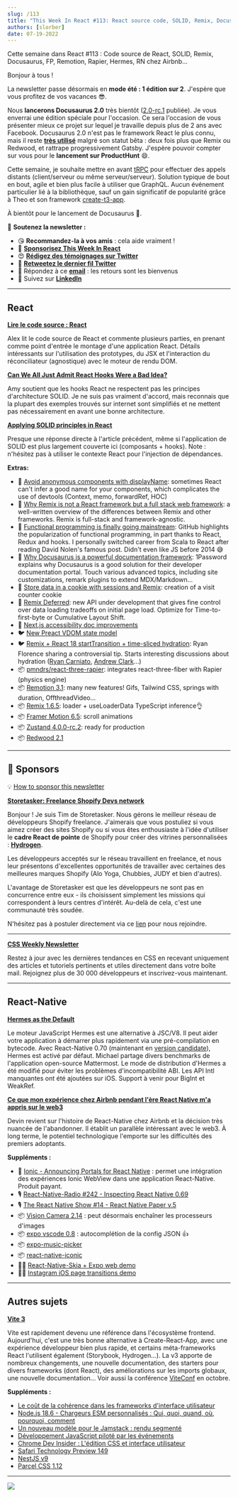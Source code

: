 ```yaml
---
slug: /113
title: "This Week In React #113: React source code, SOLID, Remix, Docusaurus, FP, Remotion, Rapier, Hermes, RN at Airbnb..."
authors: [slorber]
date: 07-19-2022
---
```


Cette semaine dans React #113 : Code source de React, SOLID, Remix, Docusaurus, FP, Remotion, Rapier, Hermes, RN chez Airbnb...

<!-- truncate -->

Bonjour à tous !

La newsletter passe désormais en **mode été : 1 édition sur 2**. J'espère que vous profitez de vos vacances 😎.

Nous **lancerons Docusaurus 2.0** très bientôt ([2.0-rc.1](https://twitter.com/docusaurus/status/1547616687117070338?utm_campaign=This%20Week%20In%20React&utm_medium=email&utm_source=Revue%20newsletter) publiée). Je vous enverrai une édition spéciale pour l'occasion. Ce sera l'occasion de vous présenter mieux ce projet sur lequel je travaille depuis plus de 2 ans avec Facebook. Docusaurus 2.0 n'est pas le framework React le plus connu, mais il reste [**très utilisé**](https://twitter.com/sebastienlorber/status/1549083893822885888?utm_campaign=This%20Week%20In%20React&utm_medium=email&utm_source=Revue%20newsletter) malgré son statut bêta : deux fois plus que Remix ou Redwood, et rattrape progressivement Gatsby. J'espère pouvoir compter sur vous pour le **lancement sur ProductHunt** 😄.

Cette semaine, je souhaite mettre en avant [tRPC](https://github.com/trpc/trpc?utm_campaign=This%20Week%20In%20React&utm_medium=email&utm_source=Revue%20newsletter) pour effectuer des appels distants (client/serveur ou même serveur/serveur). Solution typique de bout en bout, agile et bien plus facile à utiliser que GraphQL. Aucun événement particulier lié à la bibliothèque, sauf un gain significatif de popularité grâce à Theo et son framework [create-t3-app](https://github.com/t3-oss/create-t3-app?utm_campaign=This%20Week%20In%20React&utm_medium=email&utm_source=Revue%20newsletter).

À bientôt pour le lancement de Docusaurus 👋.

🙏 **Soutenez la newsletter :**

- 😘 **Recommandez-la à vos amis** : cela aide vraiment !
- 💸 [**Sponsorisez This Week In React**](https://gist.github.com/slorber/cb732fb5d0a002c4d73236a9baeba7bb?utm_campaign=thisweekinreact&utm_medium=email&utm_source=Revue%20newsletter)
- 😍 [**Rédigez des témoignages sur Twitter**](https://twitter.com/sebastienlorber/timelines/1448942785814466561?utm_campaign=thisweekinreact&utm_medium=email&utm_source=Revue%20newsletter)
- 🧵 [**Retweetez le dernier fil Twitter**](https://slo.im/thread?utm_campaign=thisweekinreact&utm_medium=email&utm_source=Revue%20newsletter)
- 📨 Répondez à ce [**email**](mailto:lorber.sebastien@gmail.com?utm_campaign=thisweekinreact&utm_medium=email&utm_source=Revue%20newsletter) : les retours sont les bienvenus
- 👥 Suivez sur [**LinkedIn**](https://www.linkedin.com/company/this-week-in-react/?utm_campaign=This%20Week%20In%20React&utm_medium=email&utm_source=Revue%20newsletter)

---

## React

[**Lire le code source : React**](https://alexkondov.com/readint-source-code-react/?utm_campaign=This%20Week%20In%20React&utm_medium=email&utm_source=Revue%20newsletter)

Alex lit le code source de React et commente plusieurs parties, en prenant comme point d'entrée le montage d'une application React. Détails intéressants sur l'utilisation des prototypes, du JSX et l'interaction du réconciliateur (agnostique) avec le moteur de rendu DOM.

[**Can We All Just Admit React Hooks Were a Bad Idea?**](https://medium.com/codex/can-we-all-just-admit-react-hooks-were-a-bad-idea-c48120c5188d?utm_campaign=This%20Week%20In%20React&utm_medium=email&utm_source=Revue%20newsletter)

Amy soutient que les hooks React ne respectent pas les principes d'architecture SOLID. Je ne suis pas vraiment d'accord, mais reconnais que la plupart des exemples trouvés sur internet sont simplifiés et ne mettent pas nécessairement en avant une bonne architecture.

[**Applying SOLID principles in React**](https://konstantinlebedev.com/solid-in-react/?utm_campaign=This%20Week%20In%20React&utm_medium=email&utm_source=Revue%20newsletter)

Presque une réponse directe à l'article précédent, même si l'application de SOLID est plus largement couverte ici (composants + hooks). Note : n'hésitez pas à utiliser le contexte React pour l'injection de dépendances.

**Extras:**

- 📜 [Avoid anonymous components with displayName](https://julesblom.com/writing/component-displayname?utm_campaign=This%20Week%20In%20React&utm_medium=email&utm_source=Revue%20newsletter): sometimes React can't infer a good name for your components, which complicates the use of devtools (Context, memo, forwardRef, HOC)
- 📜 [Why Remix is not a React framework but a full stack web framework](https://andre-landgraf.dev/blog/2022-07-16_why_remix_is_not_a_react_framework_but_a_full_stack_web_framework/?utm_campaign=This%20Week%20In%20React&utm_medium=email&utm_source=Revue%20newsletter): a well-written overview of the differences between Remix and other frameworks. Remix is full-stack and framework-agnostic.
- 📜 [Functional programming is finally going mainstream](https://github.com/readme/featured/functional-programming?utm_campaign=This%20Week%20In%20React&utm_medium=email&utm_source=Revue%20newsletter): GitHub highlights the popularization of functional programming, in part thanks to React, Redux and hooks. I personally switched career from Scala to React after reading David Nolen's famous post. Didn't even like JS before 2014 😅
- 📜 [Why Docusaurus is a powerful documentation framework](https://blog.1password.com/docusaurus-documentation-framework/?utm_campaign=This%20Week%20In%20React&utm_medium=email&utm_source=Revue%20newsletter): 1Password explains why Docusaurus is a good solution for their developer documentation portal. Touch various advanced topics, including site customizations, remark plugins to extend MDX/Markdown...
- 📜 [Store data in a cookie with sessions and Remix](https://jonmeyers.io/blog/store-data-in-a-cookie-with-sessions-and-remix?utm_campaign=This%20Week%20In%20React&utm_medium=email&utm_source=Revue%20newsletter): creation of a visit counter cookie
- 📖 [Remix Deferred](https://github.com/remix-run/remix/blob/deferred/docs/guides/streaming.md?utm_campaign=This%20Week%20In%20React&utm_medium=email&utm_source=Revue%20newsletter#using-deferred): new API under development that gives fine control over data loading tradeoffs on initial page load. Optimize for Time-to-first-byte or Cumulative Layout Shift.
- 📖 [Next.js accessibility doc improvements](https://twitter.com/nextjs/status/1549043787330375680?utm_campaign=This%20Week%20In%20React&utm_medium=email&utm_source=Revue%20newsletter)
- 🐦 [New Preact VDOM state model](https://twitter.com/_developit/status/1549001036802625536?utm_campaign=This%20Week%20In%20React&utm_medium=email&utm_source=Revue%20newsletter)
- 🐦 [Remix + React 18 startTransition + time-sliced hydration](https://twitter.com/ryanflorence/status/1547959632663961602?utm_campaign=This%20Week%20In%20React&utm_medium=email&utm_source=Revue%20newsletter): Ryan Florence sharing a controversial tip. Starts interesting discussions about hydration ([Ryan Carniato](https://twitter.com/RyanCarniato/status/1549100194708353024?utm_campaign=This%20Week%20In%20React&utm_medium=email&utm_source=Revue%20newsletter), [Andrew Clark](https://twitter.com/acdlite/status/1549109283387744256?utm_campaign=This%20Week%20In%20React&utm_medium=email&utm_source=Revue%20newsletter)...)
- 📦 [pmndrs/react-three-rapier](https://github.com/pmndrs/react-three-rapier?utm_campaign=This%20Week%20In%20React&utm_medium=email&utm_source=Revue%20newsletter): integrates react-three-fiber with Rapier (physics engine)
- 📦 [Remotion 3.1](https://www.remotion.dev/blog/3-1?utm_campaign=This%20Week%20In%20React&utm_medium=email&utm_source=Revue%20newsletter): many new features! Gifs, Tailwind CSS, springs with duration, OffthreadVideo...
- 📦 [Remix 1.6.5](https://github.com/remix-run/remix/releases/tag/remix%401.6.5?utm_campaign=This%20Week%20In%20React&utm_medium=email&utm_source=Revue%20newsletter): loader + useLoaderData TypeScript inference👌
- 📦 [Framer Motion 6.5](https://twitter.com/mattgperry/status/1547581579974696961?utm_campaign=This%20Week%20In%20React&utm_medium=email&utm_source=Revue%20newsletter): scroll animations
- 📦 [Zustand 4.0.0-rc.2](https://twitter.com/dai_shi/status/1548685973558800384?utm_campaign=This%20Week%20In%20React&utm_medium=email&utm_source=Revue%20newsletter): ready for production
- 📦 [Redwood 2.1](https://github.com/redwoodjs/redwood/releases/tag/v2.1.0?utm_campaign=This%20Week%20In%20React&utm_medium=email&utm_source=Revue%20newsletter)

---

## 💸 Sponsors

💡 [How to sponsor this newsletter](https://thisweekinreact.com/sponsor?utm_campaign=This%20Week%20In%20React&utm_medium=email&utm_source=Revue%20newsletter)

[**Storetasker: Freelance Shopify Devs network**](https://www.storetasker.com/become-an-expert?utm_campaign=thisweekinreact&utm_medium=thisweekinreact&utm_source=thisweekinreact)

Bonjour ! Je suis Tim de Storetasker. Nous gérons le meilleur réseau de développeurs Shopify freelance. J'aimerais que vous postuliez si vous aimez créer des sites Shopify ou si vous êtes enthousiaste à l'idée d'utiliser le **cadre React de pointe** de Shopify pour créer des vitrines personnalisées : [**Hydrogen**](https://hydrogen.shopify.dev/?utm_campaign=This%20Week%20In%20React&utm_medium=email&utm_source=Revue%20newsletter).

Les développeurs acceptés sur le réseau travaillent en freelance, et nous leur présentons d'excellentes opportunités de travailler avec certaines des meilleures marques Shopify (Alo Yoga, Chubbies, JUDY et bien d'autres).

L'avantage de Storetasker est que les développeurs ne sont pas en concurrence entre eux - ils choisissent simplement les missions qui correspondent à leurs centres d'intérêt. Au-delà de cela, c'est une communauté très soudée.

N'hésitez pas à postuler directement via ce [lien](https://www.storetasker.com/become-an-expert?utm_campaign=thisweekinreact&utm_medium=thisweekinreact&utm_source=thisweekinreact) pour nous rejoindre.

---

[**CSS Weekly Newsletter**](https://cssw.io/this-week-in-react?utm_campaign=This%20Week%20In%20React&utm_medium=email&utm_source=Revue%20newsletter)

Restez à jour avec les dernières tendances en CSS en recevant uniquement des articles et tutoriels pertinents et utiles directement dans votre boîte mail. Rejoignez plus de 30 000 développeurs et inscrivez-vous maintenant.

---

## React-Native

[**Hermes as the Default**](https://reactnative.dev/blog/2022/07/08/hermes-as-the-default?utm_campaign=This%20Week%20In%20React&utm_medium=email&utm_source=Revue%20newsletter)

Le moteur JavaScript Hermes est une alternative à JSC/V8. Il peut aider votre application à démarrer plus rapidement via une pré-compilation en bytecode. Avec React-Native 0.70 (maintenant en [version candidate](https://github.com/facebook/react-native/releases/tag/v0.70.0-rc.0?utm_campaign=This%20Week%20In%20React&utm_medium=email&utm_source=Revue%20newsletter)), Hermes est activé par défaut. Michael partage divers benchmarks de l'application open-source Mattermost. Le mode de distribution d'Hermes a été modifié pour éviter les problèmes d'incompatibilité ABI. Les API Intl manquantes ont été ajoutées sur iOS. Support à venir pour BigInt et WeakRef.

[**Ce que mon expérience chez Airbnb pendant l'ère React Native m'a appris sur le web3**](https://medium.com/@devinabbott/what-working-at-airbnb-during-its-react-native-era-taught-me-about-web3-6d34d855d892?utm_campaign=This%20Week%20In%20React&utm_medium=email&utm_source=Revue%20newsletter)

Devin revient sur l'histoire de React-Native chez Airbnb et la décision très nuancée de l'abandonner. Il établit un parallèle intéressant avec le web3. À long terme, le potentiel technologique l'emporte sur les difficultés des premiers adoptants.

**Suppléments :**

- 📜 [Ionic - Announcing Portals for React Native](https://ionicframework.com/blog/announcing-portals-for-react-native/?utm_campaign=This%20Week%20In%20React&utm_medium=email&utm_source=Revue%20newsletter) : permet une intégration des expériences Ionic WebView dans une application React-Native. Produit payant.
- 🎙️ [React-Native-Radio #242 - Inspecting React Native 0.69](https://reactnativeradio.com/episodes/rnr-242-inspecting-react-native-069?utm_campaign=This%20Week%20In%20React&utm_medium=email&utm_source=Revue%20newsletter)
- 🎙️ [The React Native Show #14 - React Native Paper v.5](https://www.callstack.com/podcasts/react-native-paper-v-5-update-overview?utm_campaign=This%20Week%20In%20React&utm_medium=email&utm_source=Revue%20newsletter)
- 📦 [Vision Camera 2.14](https://twitter.com/mrousavy/status/1548953154993127426?utm_campaign=This%20Week%20In%20React&utm_medium=email&utm_source=Revue%20newsletter) : peut désormais enchaîner les processeurs d'images
- 📦 [expo vscode 0.8](https://twitter.com/cedricvanputten/status/1549051333595971585?utm_campaign=This%20Week%20In%20React&utm_medium=email&utm_source=Revue%20newsletter) : autocomplétion de la config JSON 👍
- 📦 [expo-music-picker](https://github.com/barthap/expo-music-picker?utm_campaign=This%20Week%20In%20React&utm_medium=email&utm_source=Revue%20newsletter)
- 📦 [react-native-iconic](https://github.com/nandorojo/react-native-iconic?utm_campaign=This%20Week%20In%20React&utm_medium=email&utm_source=Revue%20newsletter)
- 🧑‍🎨 [React-Native-Skia + Expo web demo](https://twitter.com/Baconbrix/status/1547974280670875648?utm_campaign=This%20Week%20In%20React&utm_medium=email&utm_source=Revue%20newsletter)
- 🧑‍🎨 [Instagram iOS page transitions demo](https://twitter.com/enesozt_/status/1549049433148403712?utm_campaign=This%20Week%20In%20React&utm_medium=email&utm_source=Revue%20newsletter)

---

## Autres sujets

[**Vite 3**](https://vitejs.dev/blog/announcing-vite3.html?utm_campaign=This%20Week%20In%20React&utm_medium=email&utm_source=Revue%20newsletter)

Vite est rapidement devenu une référence dans l'écosystème frontend. Aujourd'hui, c'est une très bonne alternative à Create-React-App, avec une expérience développeur bien plus rapide, et certains méta-frameworks React l'utilisent également (Storybook, Hydrogen...). La v3 apporte de nombreux changements, une nouvelle documentation, des starters pour divers frameworks (dont React), des améliorations sur les imports globaux, une nouvelle documentation... Voir aussi la conférence [ViteConf](https://viteconf.org/?utm_campaign=This%20Week%20In%20React&utm_medium=email&utm_source=Revue%20newsletter) en octobre.

**Suppléments :**

- [Le coût de la cohérence dans les frameworks d'interface utilisateur](https://dev.to/this-is-learning/the-cost-of-consistency-in-ui-frameworks-4agi?utm_campaign=This%20Week%20In%20React&utm_medium=email&utm_source=Revue%20newsletter)
- [Node.js 18.6 - Chargeurs ESM personnalisés : Qui, quoi, quand, où, pourquoi, comment](https://dev.to/jakobjingleheimer/custom-esm-loaders-who-what-when-where-why-how-4i1o?utm_campaign=This%20Week%20In%20React&utm_medium=email&utm_source=Revue%20newsletter)
- [Un nouveau modèle pour le Jamstack : rendu segmenté](https://www.smashingmagazine.com/2022/07/new-pattern-jamstack-segmented-rendering/?ref=sidebar&utm_campaign=This%20Week%20In%20React&utm_medium=email&utm_source=Revue%20newsletter)
- [Développement JavaScript piloté par les événements](https://whistlr.info/2022/event-driven-js/?utm_campaign=This%20Week%20In%20React&utm_medium=email&utm_source=Revue%20newsletter)
- [Chrome Dev Insider : L'édition CSS et interface utilisateur](https://developer.chrome.com/blog/insider-july-2022/?linkId=8100396&utm_campaign=This%20Week%20In%20React&utm_medium=email&utm_source=Revue%20newsletter)
- [Safari Technology Preview 149](https://webkit.org/blog/12998/release-notes-for-safari-technology-preview-149/?utm_campaign=This%20Week%20In%20React&utm_medium=email&utm_source=Revue%20newsletter)
- [NestJS v9](https://trilon.io/blog/nestjs-9-is-now-available?utm_campaign=This%20Week%20In%20React&utm_medium=email&utm_source=Revue%20newsletter)
- [Parcel CSS 1.12](https://twitter.com/devongovett/status/1547615708988600322?utm_campaign=This%20Week%20In%20React&utm_medium=email&utm_source=Revue%20newsletter)

---

![](https://user-images.githubusercontent.com/749374/179829775-1e041995-9a6e-4681-aed4-ae661c58d84f.png)